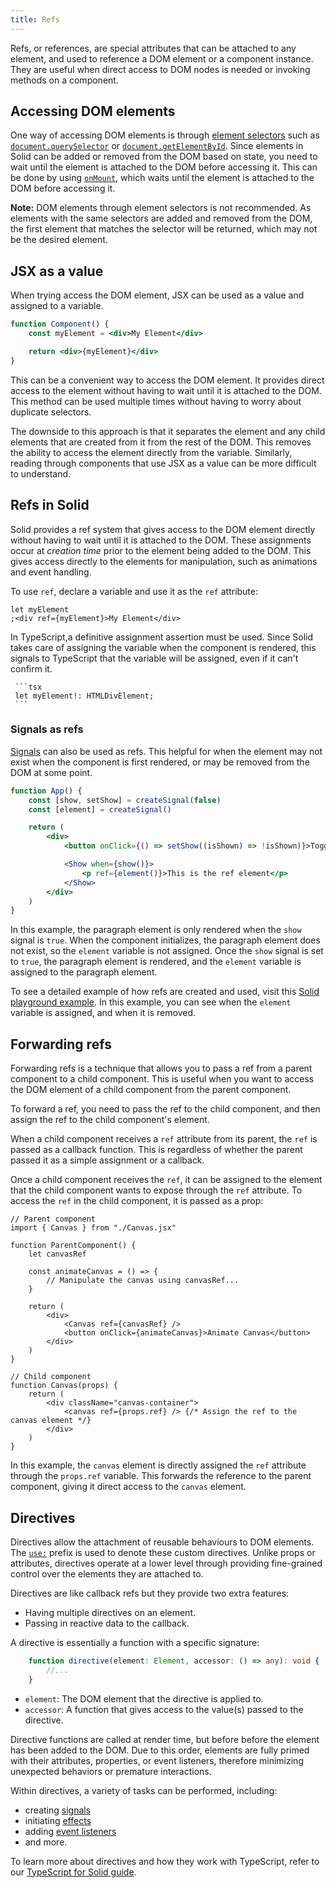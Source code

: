 ```yaml
---
title: Refs
---
```


Refs, or references, are special attributes that can be attached to any element, and used to reference a DOM element or a component instance.
They are useful when direct access to DOM nodes is needed or invoking methods on a component.

## Accessing DOM elements

One way of accessing DOM elements is through [element selectors](https://developer.mozilla.org/en-US/docs/Web/API/Document_object_model/Locating_DOM_elements_using_selectors) such as [`document.querySelector`](https://developer.mozilla.org/en-US/docs/Web/API/Document/querySelector) or [`document.getElementById`](https://developer.mozilla.org/en-US/docs/Web/API/Document/getElementById).
Since elements in Solid can be added or removed from the DOM based on state, you need to wait until the element is attached to the DOM before accessing it.
This can be done by using [`onMount`](/reference/lifecycle/on-mount), which waits until the element is attached to the DOM before accessing it.

**Note:** DOM elements through element selectors is not recommended.
As elements with the same selectors are added and removed from the DOM, the first element that matches the selector will be returned, which may not be the desired element.

## JSX as a value

When trying access the DOM element, JSX can be used as a value and assigned to a variable.

```jsx
function Component() {
	const myElement = <div>My Element</div>

	return <div>{myElement}</div>
}
```

This can be a convenient way to access the DOM element.
It provides direct access to the element without having to wait until it is attached to the DOM.
This method can be used multiple times without having to worry about duplicate selectors.

The downside to this approach is that it separates the element and any child elements that are created from it from the rest of the DOM.
This removes the ability to access the element directly from the variable.
Similarly, reading through components that use JSX as a value can be more difficult to understand.

## Refs in Solid

Solid provides a ref system that gives access to the DOM element directly without having to wait until it is attached to the DOM.
These assignments occur at _creation time_ prior to the element being added to the DOM.
This gives access directly to the elements for manipulation, such as animations and event handling.

To use `ref`, declare a variable and use it as the `ref` attribute:

```tsx
let myElement
;<div ref={myElement}>My Element</div>
```

<Callout>
	In TypeScript,a definitive assignment assertion must be used. 
	Since Solid takes care of assigning the variable when the component is rendered, this signals to TypeScript that the variable will be assigned, even if it can't confirm it.
	
	 ```tsx 
	 let myElement!: HTMLDivElement; 
	 ```
</Callout>

### Signals as refs

[Signals](/concepts/signals) can also be used as refs.
This helpful for when the element may not exist when the component is first rendered, or may be removed from the DOM at some point.

```jsx
function App() {
	const [show, setShow] = createSignal(false)
	const [element] = createSignal()

	return (
		<div>
			<button onClick={() => setShow((isShown) => !isShown)}>Toggle</button>

			<Show when={show()}>
				<p ref={element()}>This is the ref element</p>
			</Show>
		</div>
	)
}
```

In this example, the paragraph element is only rendered when the `show` signal is `true`.
When the component initializes, the paragraph element does not exist, so the `element` variable is not assigned.
Once the `show` signal is set to `true`, the paragraph element is rendered, and the `element` variable is assigned to the paragraph element.

To see a detailed example of how refs are created and used, visit this [Solid playground example](https://playground.solidjs.com/anonymous/22a1abfa-a0f5-44a6-bbe6-40387cf63b95).
In this example, you can see when the `element` variable is assigned, and when it is removed.

## Forwarding refs

Forwarding refs is a technique that allows you to pass a ref from a parent component to a child component.
This is useful when you want to access the DOM element of a child component from the parent component.

To forward a ref, you need to pass the ref to the child component, and then assign the ref to the child component's element.

When a child component receives a `ref` attribute from its parent, the `ref` is passed as a callback function.
This is regardless of whether the parent passed it as a simple assignment or a callback.

Once a child component receives the `ref`, it can be assigned to the element that the child component wants to expose through the `ref` attribute.
To access the `ref` in the child component, it is passed as a prop:

```tsx
// Parent component
import { Canvas } from "./Canvas.jsx"

function ParentComponent() {
	let canvasRef

	const animateCanvas = () => {
		// Manipulate the canvas using canvasRef...
	}

	return (
		<div>
			<Canvas ref={canvasRef} />
			<button onClick={animateCanvas}>Animate Canvas</button>
		</div>
	)
}

// Child component
function Canvas(props) {
	return (
		<div className="canvas-container">
			<canvas ref={props.ref} /> {/* Assign the ref to the canvas element */}
		</div>
	)
}
```

In this example, the `canvas` element is directly assigned the `ref` attribute through the `props.ref` variable.
This forwards the reference to the parent component, giving it direct access to the `canvas` element.

## Directives

Directives allow the attachment of reusable behaviours to DOM elements.
The [`use:`](/reference/jsx-attributes/use) prefix is used to denote these custom directives.
Unlike props or attributes, directives operate at a lower level through providing fine-grained control over the elements they are attached to.

Directives are like callback refs but they provide two extra features:

- Having multiple directives on an element.
- Passing in reactive data to the callback.

A directive is essentially a function with a specific signature:

```ts
	function directive(element: Element, accessor: () => any): void {
		//...
	}
```

- `element`: The DOM element that the directive is applied to.
- `accessor`: A function that gives access to the value(s) passed to the directive.

Directive functions are called at render time, but before before the element has been added to the DOM.
Due to this order, elements are fully primed with their attributes, properties, or event listeners, therefore minimizing unexpected behaviors or premature interactions.

Within directives, a variety of tasks can be performed, including:

- creating [signals](/concepts/signals)
- initiating [effects](/concepts/side-effects)
- adding [event listeners](/concepts/components/event-handlers)
- and more.

To learn more about directives and how they work with TypeScript, refer to our [TypeScript for Solid guide](/configuration/typescript).
